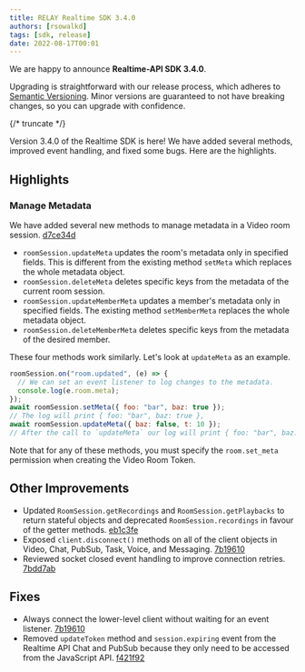 ---
title: RELAY Realtime SDK 3.4.0
authors: [rsowalkd]
tags: [sdk, release]
date: 2022-08-17T00:01
---

We are happy to announce **Realtime-API SDK 3.4.0**.

Upgrading is straightforward with our release process, which adheres to [Semantic Versioning](https://semver.org/).
Minor versions are guaranteed to not have breaking changes, so you can upgrade with confidence.

<ReleaseCard library="@signalwire/realtime-api" version="3.4.0" releaseType="minor"/>


{/* truncate */}

Version 3.4.0 of the Realtime SDK is here! We have added several methods, improved event handling, and fixed some bugs. Here are the highlights.

## Highlights

### Manage Metadata
We have added several new methods to manage metadata in a Video room session.  [d7ce34d](https://github.com/signalwire/signalwire-js/commit/d7ce34d3e0a54952321b3186abcbad3cd97b7f81)
- `roomSession.updateMeta` updates the room's metadata only in specified fields. This is different from the existing method `setMeta` which replaces the whole metadata object.
- `roomSession.deleteMeta` deletes specific keys from the metadata of the current room session.
- `roomSession.updateMemberMeta` updates a member's metadata only in specified fields. The existing method `setMemberMeta` replaces the whole metadata object.
- `roomSession.deleteMemberMeta` deletes specific keys from the metadata of the desired member.

These four methods work similarly. Let's look at `updateMeta` as an example.
```js
roomSession.on("room.updated", (e) => {
  // We can set an event listener to log changes to the metadata.
  console.log(e.room.meta);
});
await roomSession.setMeta({ foo: "bar", baz: true });
// The log will print { foo: "bar", baz: true },
await roomSession.updateMeta({ baz: false, t: 10 });
// After the call to `updateMeta` our log will print { foo: "bar", baz: false, t: 10 }.
```

Note that for any of these methods, you must specify the `room.set_meta` permission when creating the Video Room Token.

## Other Improvements
- Updated  `RoomSession.getRecordings` and `RoomSession.getPlaybacks` to return stateful objects and deprecated  `RoomSession.recordings` in favour of the getter methods. [eb1c3fe](https://github.com/signalwire/signalwire-js/commit/eb1c3fe985767f747747ca0525b1c0710af862cb)
- Exposed `client.disconnect()` methods on all of the client objects in Video, Chat, PubSub, Task, Voice, and Messaging. [7b19610](https://github.com/signalwire/signalwire-js/commit/7b196107f120db410c5f85a3fd20682bacbf7576)
- Reviewed socket closed event handling to improve connection retries. [7bdd7ab](https://github.com/signalwire/signalwire-js/commit/7bdd7ab03414a4b9aa337e9d6b339891c8feda36)

## Fixes
- Always connect the lower-level client without waiting for an event listener. [7b19610](https://github.com/signalwire/signalwire-js/commit/7b196107f120db410c5f85a3fd20682bacbf7576)
- Removed `updateToken`  method and `session.expiring` event from the Realtime API Chat and PubSub because they only need to be accessed from the JavaScript API. [f421f92](https://github.com/signalwire/signalwire-js/commit/f421f92a05287b1d8da21e8fc428e42c61afffdf)
